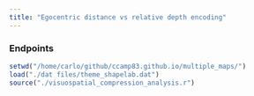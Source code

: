 ```yaml
---
title: "Egocentric distance vs relative depth encoding"
---
```



### **Endpoints**

```r
setwd("/home/carlo/github/ccamp83.github.io/multiple_maps/")
load("./dat files/theme_shapelab.dat")
source("./visuospatial_compression_analysis.r")
```

